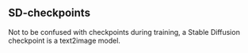 ## SD-checkpoints

Not to be confused with checkpoints during training, a Stable Diffusion checkpoint is a text2image model.